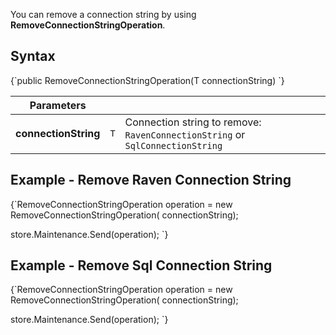 
You can remove a connection string by using **RemoveConnectionStringOperation**.

## Syntax

<TabItem value="remove_connection_string" label="remove_connection_string">
<CodeBlock language="csharp">
{`public RemoveConnectionStringOperation(T connectionString)
`}
</CodeBlock>
</TabItem>

| Parameters | | |
| ------------- | ----- | ---- |
| **connectionString** | `T` | Connection string to remove: `RavenConnectionString` or `SqlConnectionString` |

## Example - Remove Raven Connection String

<TabItem value="remove_raven_connection_string" label="remove_raven_connection_string">
<CodeBlock language="csharp">
{`RemoveConnectionStringOperation<RavenConnectionString> operation
    = new RemoveConnectionStringOperation<RavenConnectionString>(
        connectionString);

store.Maintenance.Send(operation);
`}
</CodeBlock>
</TabItem>

## Example - Remove Sql Connection String

<TabItem value="remove_sql_connection_string" label="remove_sql_connection_string">
<CodeBlock language="csharp">
{`RemoveConnectionStringOperation<SqlConnectionString> operation
    = new RemoveConnectionStringOperation<SqlConnectionString>(
        connectionString);

store.Maintenance.Send(operation);
`}
</CodeBlock>
</TabItem>


